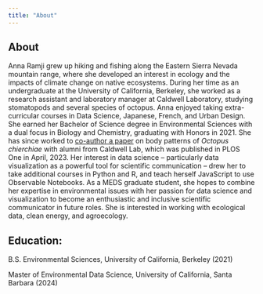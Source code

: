 ```yaml
---
title: "About"
---
```


## About

Anna Ramji grew up hiking and fishing along the Eastern Sierra Nevada mountain range, where she developed an interest in ecology and the impacts of climate change on native ecosystems. During her time as an undergraduate at the University of California, Berkeley, she worked as a research assistant and laboratory manager at Caldwell Laboratory, studying stomatopods and several species of octopus. Anna enjoyed taking extra-curricular courses in Data Science, Japanese, French, and Urban Design. She earned her Bachelor of Science degree in Environmental Sciences with a dual focus in Biology and Chemistry, graduating with Honors in 2021. She has since worked to [co-author a paper](https://journals.plos.org/plosone/article?id=10.1371/journal.pone.0265292) on body patterns of *Octopus chierchiae* with alumni from Caldwell Lab, which was published in PLOS One in April, 2023. Her interest in data science -- particularly data visualization as a powerful tool for scientific communication -- drew her to take additional courses in Python and R, and teach herself JavaScript to use Observable Notebooks. As a MEDS graduate student, she hopes to combine her expertise in environmental issues with her passion for data science and visualization to become an enthusiastic and inclusive scientific communicator in future roles. She is interested in working with ecological data, clean energy, and agroecology.

## Education:

B.S. Environmental Sciences, University of California, Berkeley (2021)

Master of Environmental Data Science, University of California, Santa Barbara (2024)